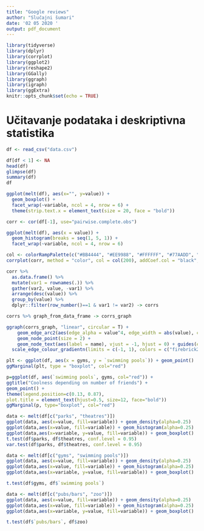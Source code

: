 ```yaml
---
title: "Google reviews"
author: "Slučajni šumari"
date: '02 05 2020 '
output: pdf_document
---
```


```r
library(tidyverse)
library(dplyr)
library(corrplot)
library(ggplot2)
library(reshape2)
library(GGally)
library(ggraph)
library(igraph)
library(ggExtra)
knitr::opts_chunk$set(echo = TRUE)
```

# Učitavanje podataka i deskriptivna statistika

```r
df <- read_csv("data.csv")
```
```r
df[df < 1] <- NA
head(df)
glimpse(df)
summary(df)
df
```


```r
ggplot(melt(df), aes(x="", y=value)) +
  geom_boxplot() +
  facet_wrap(~variable, ncol = 4, nrow = 6) +
  theme(strip.text.x = element_text(size = 20, face = "bold"))
```
```r
corr <- cor(df[-1], use="pairwise.complete.obs")
```

```r
ggplot(melt(df), aes(x = value)) + 
  geom_histogram(breaks = seq(1, 5, 1)) +
  facet_wrap(~variable, ncol = 4, nrow = 6)
```

```r
col <- colorRampPalette(c("#BB4444", "#EE9988", "#FFFFFF", "#77AADD", "#4477AA"))
corrplot(corr, method = "color", col = col(200), addCoef.col = "black", order = "FPC")

```
```r
corr %>%
  as.data.frame() %>%
  mutate(var1 = rownames(.)) %>%
  gather(var2, value, -var1) %>%
  arrange(desc(value)) %>%
  group_by(value) %>%
  dplyr::filter(row_number()==1 & var1 != var2) -> corrs
```

```r
corrs %>% graph_from_data_frame -> corrs_graph
```
```r
ggraph(corrs_graph, "linear", circular = T) + 
    geom_edge_arc2(aes(edge_alpha = value^4, edge_width = abs(value), color = value)) +
    geom_node_point(size = 2) +
    geom_node_text(aes(label = name), vjust = -1, hjust = 0) + guides(edge_alpha = "none", edge_width = "none") +
  scale_edge_colour_gradientn(limits = c(-1, 1), colors = c("firebrick2", "dodgerblue2")) + theme_void() 
```
```r
plt <- ggplot(df, aes(x = gyms, y = `swimming pools`)) + geom_point()
ggMarginal(plt, type = "boxplot", col="red")


```
```r
p=ggplot(df, aes(`swimming pools`, gyms, col="red")) +
ggtitle("Coolness depending on number of friends") +
geom_point() +
theme(legend.position=c(0.13, 0.87),
plot.title = element_text(hjust=0.5, size=12, face="bold"))
ggMarginal(p, type="boxplot", col="red")

```
```r
data <- melt(df[c("parks", "theatres")])
ggplot(data, aes(x=value, fill=variable)) + geom_density(alpha=0.25)
ggplot(data,aes(x=value, fill=variable)) + geom_histogram(alpha=0.25)
ggplot(data,aes(x=variable, y=value, fill=variable)) + geom_boxplot()
t.test(df$parks, df$theatres, conf.level = 0.95)
var.test(df$parks, df$theatres, conf.level = 0.95)
```


```r
data <- melt(df[c("gyms", "swimming pools")])
ggplot(data, aes(x=value, fill=variable)) + geom_density(alpha=0.25)
ggplot(data,aes(x=value, fill=variable)) + geom_histogram(alpha=0.25)
ggplot(data,aes(x=variable, y=value, fill=variable)) + geom_boxplot()

t.test(df$gyms, df$`swimming pools`)


```
```r
data <- melt(df[c("pubs/bars", "zoo")])
ggplot(data, aes(x=value, fill=variable)) + geom_density(alpha=0.25)
ggplot(data,aes(x=value, fill=variable)) + geom_histogram(alpha=0.25)
ggplot(data,aes(x=variable, y=value, fill=variable)) + geom_boxplot()

t.test(df$`pubs/bars`, df$zoo)
```


